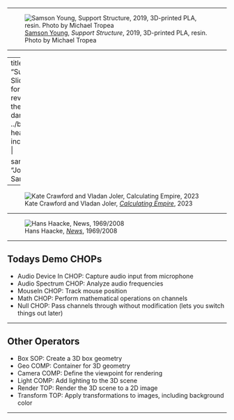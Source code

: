 
---

![[Samson Young](https://smartmuseum.uchicago.edu/exhibitions/samson-young/), *Support Structure*, 2019, 3D-printed PLA, resin. Photo by Michael Tropea](https://d3qi0qp55mx5f5.cloudfront.net/smartmuseum/i/artwork/Samson-Young-Smart-Installation-019.jpg?mtime=1570033893)

---

---
title: "Surplus Slides"
format:
  revealjs:
    theme: 
      - dark
    css: ../bl.css
    header-includes: |
      <link rel="preconnect" href="https://fonts.googleapis.com">
      <link rel="preconnect" href="https://fonts.gstatic.com" crossorigin>
      <link href="https://fonts.googleapis.com/css2?family=Josefin+Sans:ital,wght@0,100..700;1,100..700&display=swap" rel="stylesheet">

sansfont: "Josefin Sans"
---

![Kate Crawford and Vladan Joler, [*Calculating Empire*](https://calculatingempires.net/?pos=15135.77%2C12144.10%2C16.0122), 2023](https://images.squarespace-cdn.com/content/v1/52c9d908e4b0e87887310693/2f019acf-ccfc-4b61-b9fc-10d0cdceb697/Screenshot+2024-08-26+15.17.51.jpg?format=1500w)

---

![Hans Haacke, [*News*](https://docs.google.com/presentation/d/1ND0ZhNgD_93X0xu7f0eY4jAHHfVcpPqpI9GyaWLl1nM/edit?slide=id.g37ea3c3a6d1_0_0#slide=id.g37ea3c3a6d1_0_0), 1969/2008](https://d1hhug17qm51in.cloudfront.net/www-media/2018/08/25191723/2008.232_01_H02-Large-TIFF_4000-pixels-long-scaled.jpg)

---

## Todays Demo CHOPs

- Audio Device In CHOP: Capture audio input from microphone
- Audio Spectrum CHOP: Analyze audio frequencies
- MouseIn CHOP: Track mouse position
- Math CHOP: Perform mathematical operations on channels
- Null CHOP: Pass channels through without modification (lets you switch things out later)

---

## Other Operators

- Box SOP: Create a 3D box geometry
- Geo COMP: Container for 3D geometry
- Camera COMP: Define the viewpoint for rendering
- Light COMP: Add lighting to the 3D scene
- Render TOP: Render the 3D scene to a 2D image
- Transform TOP: Apply transformations to images, including background color

---
